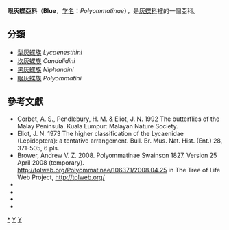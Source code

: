 {{NoteTA
|G1=Butterfly
}}
{{Automatic taxobox
| taxon = Polyommatinae
| image = Polyommatus escheri mascle.jpg
| image_caption = 雄性[[埃點灰蝶|埃點灰蝶]]<br/>''Polyommatus escheri''♂
| authority = Swainson, 1827
| diversity = [[灰蝶科分類列表#眼灰蝶亞科|族和屬列表]]
| diversity_link = 生物多樣性
| subdivision_ranks = [[族_(生物)|族]]
| subdivision = 
共4個族，詳閱正文。
}}

'''眼灰蝶亞科'''（'''Blue'''，[[学名|学名]]：''Polyommatinae''），是[[灰蝶科|灰蝶科]]裡的一個亞科。

== 分類 ==
* [[犁灰蝶族|犁灰蝶族]] ''Lycaenesthini''
* [[坎灰蝶族|坎灰蝶族]] ''Candalidini''
* [[黑灰蝶屬|黑灰蝶族]] ''Niphandini''
* [[眼灰蝶族|眼灰蝶族]] ''Polyommatini''

== 參考文獻 ==
<references/>
* Corbet, A. S., Pendlebury, H. M. & Eliot, J. N. 1992 The butterflies of the Malay Peninsula. Kuala Lumpur: Malayan Nature Society.
* Eliot, J. N. 1973 The higher classification of the Lycaenidae (Lepidoptera): a tentative arrangement. Bull. Br. Mus. Nat. Hist. (Ent.) 28, 371-505, 6 pls.
* Brower, Andrew V. Z. 2008. Polyommatinae Swainson 1827. Version 25 April 2008 (temporary). http://tolweb.org/Polyommatinae/106371/2008.04.25 {{Wayback|url=http://tolweb.org/Polyommatinae/106371/2008.04.25 |date=20200927201922 }} in The Tree of Life Web Project, http://tolweb.org/ {{Wayback|url=http://tolweb.org/ |date=20110515100516 }}
* {{Cite book | author = 呂至堅、陳建仁 | title = 蝴蝶生活史圖鑑 | location = 台灣 | publisher = 晨星出版有限公司 | date = 2014年3月23日 | pages = 208-315  | ISBN = 9789861777849 | language= zh-hant }}
* {{Cite book | author = 徐堉峰 | title = 臺灣蝴蝶圖鑑．中【灰蝶】 | location = 台灣 | publisher = 晨星出版有限公司 | date = 2013年2月10日 | ISBN = 9789861776705 | language= zh-hant }}
* {{Cite book | author = 寿建新 周尧 李宇飞 | title = 世界蝴蝶分類名錄 | location = 中國 | publisher = 陝西科學技術出版社 | date = 2006-04-01 | ISBN = 9787536936768 | language= zh-hans }}
* {{Cite book | author = 王敏、范驍凌 | title = 中國灰蝶志 | location = 中國 鄭州 | publisher = 河南科學技術出版社 | date = 2002-04 | ISBN = 7534923840 | language = zh-hans }}

{{Commons category|Polyommatinae}}
{{Taxonbar}}

{{眼灰蝶亞科}}
{{蝴蝶分類}}

[[Category:眼灰蝶亞科|*]]
[[Category:灰蝶科|Y]]
[[Category:1827年描述的分类群|Y]]